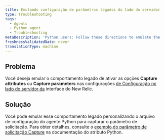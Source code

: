 ```yaml
---
title: Emulando configuração de parâmetros legados do lado do servidor (Python)
type: troubleshooting
tags:
  - Agents
  - Python agent
  - Troubleshooting
metaDescription: 'Python users: Follow these directions to emulate the behavior of the legacy Capture Attributes setting in the New Relic UI.'
freshnessValidatedDate: never
translationType: machine
---
```


## Problema

Você deseja emular o comportamento legado de ativar as opções <DNT>**Capture attributes**</DNT> ou <DNT>**Capture parameters**</DNT> nas configurações [de Configuração no lado do servidor da](/docs/agents/manage-apm-agents/configuration/server-side-agent-configuration) interface do New Relic.

## Solução

Você pode emular esse comportamento legado personalizando o arquivo de configuração do agente Python para capturar o parâmetro de solicitação. Para obter detalhes, consulte o [exemplo do parâmetro de solicitação Capture](/docs/agents/python-agent/attributes/python-attribute-examples#ex_req_params) na documentação do atributo Python.